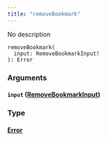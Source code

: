 ```yaml
---
title: "removeBookmark"
---
```


No description

```
removeBookmark(
  input: RemoveBookmarkInput!
): Error

```

### Arguments[](#arguments "Direct link to heading")

#### `input` ([RemoveBookmarkInput](/developer/graphql-api/references/inputs/remove-bookmark-input))[](#input-removebookmarkinput "Direct link to heading")

### Type[](#type "Direct link to heading")

#### [Error](/developer/graphql-api/references/objects/error)[](#error "Direct link to heading")